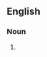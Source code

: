 {{also|matamata turtle}}
==English==

===Noun===
{{en-noun|head=[[mata mata]] [[turtle]]}}

# {{alternative form of|matamata|lang=en}}